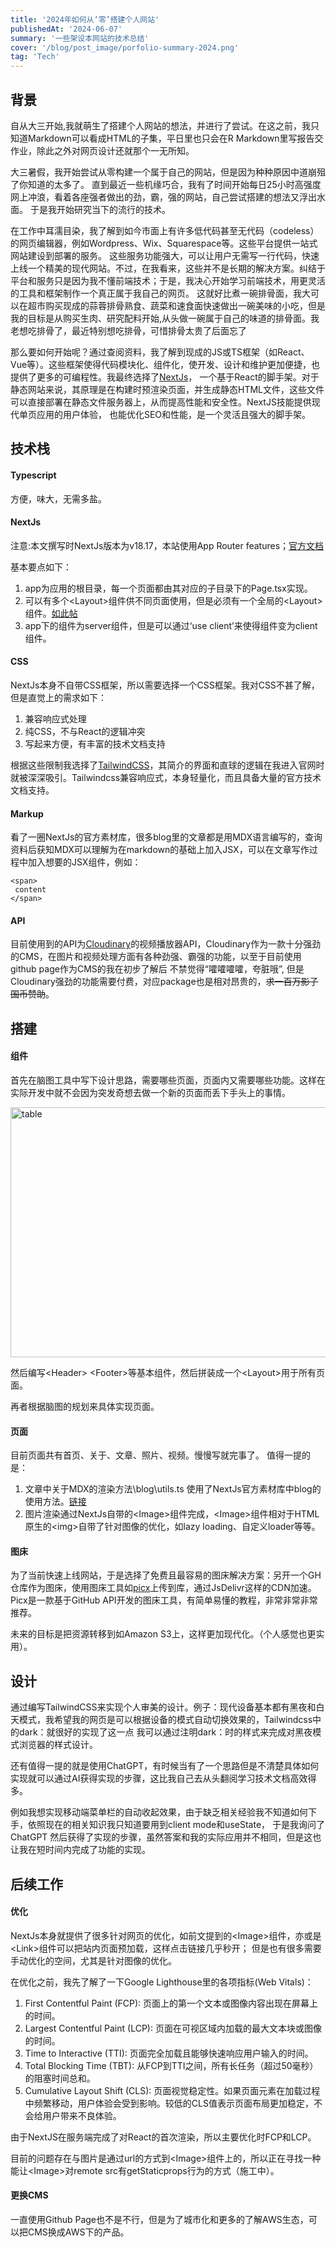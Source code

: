 ```yaml
---
title: '2024年如何从‘零’搭建个人网站'
publishedAt: '2024-06-07'
summary: '一些架设本网站的技术总结'
cover: '/blog/post_image/porfolio-summary-2024.png'
tag: 'Tech'
---
```

## 背景
自从大三开始,我就萌生了搭建个人网站的想法，并进行了尝试。在这之前，我只知道Markdown可以看成HTML的子集，平日里也只会在R Markdown里写报告交作业，除此之外对网页设计还就那个一无所知。

大三暑假，我开始尝试从零构建一个属于自己的网站，<span className="relative group"><span className="bg-black text-black group-hover:text-white transition-colors duration-300">但是因为种种原因中道崩殂了</span><span className="absolute top-0 transform translate-x-20 -translate-y-10 left-0 bg-yellow-300 text-black hidden group-hover:block pointer-events-none z-10">你知道的太多了</span></span>。
直到最近一些机缘巧合，我有了时间开始每日25小时高强度网上冲浪，看着各座强者做出的劲，霸，强的网站，自己尝试搭建的想法又浮出水面。
于是我开始研究当下的流行的技术。

在工作中耳濡目染，我了解到如今市面上有许多低代码甚至无代码（codeless）的网页编辑器，例如Wordpress、Wix、Squarespace等。这些平台提供一站式网站建设到部署的服务。
这些服务功能强大，可以让用户无需写一行代码，快速上线一个精美的现代网站。不过，在我看来，这些并不是长期的解决方案。纠结于平台和服务只是因为我不懂前端技术；于是，我决心开始学习前端技术，用更灵活的工具和框架制作一个真正属于我自己的网页。
这就好比煮一碗排骨面，我大可以在超市购买现成的蒜蓉排骨熟食、蔬菜和速食面快速做出一碗美味的小吃，但是我的目标是从购买生肉、研究配料开始,从头做一碗属于自己的味道的排骨面。<span className="relative group"><span className="bg-black text-black group-hover:text-white transition-colors duration-300">我老想吃排骨了，最近特别想吃排骨，可惜排骨太贵了</span><span className="absolute top-0 transform translate-x-10 -translate-y-10 left-0 bg-yellow-300 text-black hidden group-hover:block pointer-events-none z-10">后面忘了</span></span>

那么要如何开始呢？通过查阅资料，我了解到现成的JS或TS框架（如React、Vue等）。这些框架使得代码模块化、组件化，使开发、设计和维护更加便捷，也提供了更多的可编程性。我最终选择了<span className="font-bold text-emerald-500 dark:text-pink-500">[NextJs](https://nextjs.org/docs)</span>，
一个基于React的脚手架。对于静态网站来说，其原理是在构建时预渲染页面，并生成静态HTML文件，这些文件可以直接部署在静态文件服务器上，从而提高性能和安全性。NextJS技能提供现代单页应用的用户体验，
也能优化SEO和性能，是一个灵活且强大的脚手架。

## 技术栈
#### Typescript
方便，味大，无需多盐。
#### NextJs 
注意:本文撰写时NextJs版本为v18.17，本站使用App Router features；<span className="font-bold text-emerald-500 dark:text-pink-500">[官方文档](https://nextjs.org/docs/app/building-your-application/routing)</span>

基本要点如下：
1. app为应用的根目录，每一个页面都由其对应的子目录下的Page.tsx实现。
2. 可以有多个\<Layout\>组件供不同页面使用，但是必须有一个全局的\<Layout\>组件。<span className="font-bold text-emerald-500 dark:text-pink-500">[如此帖](https://stackoverflow.com/questions/75970151/is-there-a-way-to-prevent-a-root-layout-component-from-being-shown-in-some-neste)</span>
3. app下的组件为server组件，但是可以通过‘use client’来使得组件变为client组件。

#### CSS 
NextJs本身不自带CSS框架，所以需要选择一个CSS框架。我对CSS不甚了解，但是直觉上的需求如下：
1. 兼容响应式处理
2. 纯CSS，不与React的逻辑冲突
3. 写起来方便，有丰富的技术文档支持

根据这些限制我选择了<span className="font-bold text-emerald-500 dark:text-pink-500">[TailwindCSS](https://tailwindcss.com/)</span>，其简介的界面和直球的逻辑在我进入官网时就被深深吸引。Tailwindcss兼容响应式，本身轻量化，而且具备大量的官方技术文档支持。

#### Markup
看了一圈NextJs的官方素材库，很多blog里的文章都是用MDX语言编写的，查询资料后获知MDX可以理解为在markdown的基础上加入JSX，可以在文章写作过程中加入想要的JSX组件，例如：
```
<span>
 content
</span>
```
#### API
目前使用到的API为<span className="font-bold text-emerald-500 dark:text-pink-500">[Cloudinary](https://cloudinary.com/)</span>的视频播放器API，Cloudinary作为一款十分强劲的CMS，在图片和视频处理方面有各种劲强、霸强的功能，以至于目前使用github page作为CMS的我在初步了解后
不禁觉得“嚯嚯嚯嚯，夸脏哦”, 但是Cloudinary强劲的功能需要付费，对应package也是相对昂贵的，<del>求一百万影子国币赞助</del>。 

## 搭建
#### 组件
首先在脑图工具中写下设计思路，需要哪些页面，页面内又需要哪些功能。这样在实际开发中就不会因为突发奇想去做一个新的页面而丢下手头上的事情。
<div style={{ textAlign: 'center' }}>
    <img src="https://cdn.jsdelivr.net/gh/xya89/picx-images-hosting@master/posts/how_to_build_website_2024/brainstorm.1aouc8ljr5.webp" 
    alt="table" 
    height="400"
    width="600"
    style={{ display: 'block', margin: '0 auto' }} />
</div>

然后编写\<Header\> \<Footer\>等基本组件，然后拼装成一个\<Layout\>用于所有页面。

再者根据脑图的规划来具体实现页面。
#### 页面
目前页面共有首页、关于、文章、照片、视频。慢慢写就完事了。
值得一提的是：
1. 文章中关于MDX的渲染方法\blog\utils.ts 使用了NextJs官方素材库中blog的使用方法。<span className="font-bold text-emerald-500 dark:text-pink-500">[链接](https://github.com/vercel/examples/blob/main/solutions/blog/app/blog/utils.ts)</span>
2. 图片渲染通过NextJs自带的\<Image\>组件完成，\<Image\>组件相对于HTML原生的\<img\>自带了针对图像的优化，如lazy loading、自定义loader等等。
#### 图床
为了当前快速上线网站，于是选择了免费且最容易的图床解决方案：另开一个GH仓库作为图床，使用图床工具如<span className="font-bold text-emerald-500 dark:text-pink-500">[picx](https://github.com/XPoet/picx)</span>上传到库，通过JsDelivr这样的CDN加速。
Picx是一款基于GitHub API开发的图床工具，有简单易懂的教程，非常非常非常推荐。

未来的目标是把资源转移到如Amazon S3上，这样更加现代化。（个人感觉也更实用）。

## 设计
通过编写TailwindCSS来实现个人审美的设计。例子：现代设备基本都有黑夜和白天模式，我希望我的网页是可以根据设备的模式自动切换效果的，Tailwindcss中的dark：就很好的实现了这一点
我可以通过注明dark：时的样式来完成对黑夜模式浏览器的样式设计。

还有值得一提的就是使用ChatGPT，有时候当有了一个思路但是不清楚具体如何实现就可以通过AI获得实现的步骤，这比我自己去从头翻阅学习技术文档高效得多。

例如我想实现移动端菜单栏的自动收起效果，由于缺乏相关经验我不知道如何下手，依照现在的相关知识我只知道要用到client mode和useState，
于是我询问了ChatGPT 然后获得了实现的步骤，虽然答案和我的实际应用并不相同，但是这也让我在短时间内完成了功能的实现。

## 后续工作
#### 优化
NextJs本身就提供了很多针对网页的优化，如前文提到的\<Image\>组件，亦或是\<Link\>组件可以把站内页面预加载，这样点击链接几乎秒开；
但是也有很多需要手动优化的空间，尤其是针对图像的优化。

在优化之前，我先了解了一下Google Lighthouse里的各项指标(Web Vitals)：
1. First Contentful Paint (FCP): 页面上的第一个文本或图像内容出现在屏幕上的时间。
2. Largest Contentful Paint (LCP): 页面在可视区域内加载的最大文本块或图像的时间。
3. Time to Interactive (TTI): 页面完全加载且能够快速响应用户输入的时间。
4. Total Blocking Time (TBT): 从FCP到TTI之间，所有长任务（超过50毫秒）的阻塞时间总和。
5. Cumulative Layout Shift (CLS): 页面视觉稳定性。如果页面元素在加载过程中频繁移动，用户体验会受到影响。较低的CLS值表示页面布局更加稳定，不会给用户带来不良体验。

由于NextJS在服务端完成了对React的首次渲染，所以主要优化时FCP和LCP。

目前的问题存在与图片是通过url的方式到\<Image\>组件上的，所以正在寻找一种能让\<Image\>对remote src有getStaticprops行为的方式（施工中）。

#### 更换CMS
一直使用Github Page也不是不行，但是为了城市化和更多的了解AWS生态，可以把CMS换成AWS下的产品。